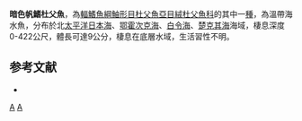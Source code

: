{{Speciesbox
| taxon = Nautichthys pribilovius
| binomial_authority = [[Jordan|Jordan]] & [[Gilbert|Gilbert]], 1898
| status = NE
| status_system = IUCN3.1
| synonyms = *''Nautiscus pribilovius'', Jordan & Gilbert, 1898
}}

'''暗色帆鰭杜父魚'''，為[[輻鰭魚綱|輻鰭魚綱]][[鮋形目|鮋形目]][[杜父魚亞目|杜父魚亞目]][[絨杜父魚科|絨杜父魚科]]的其中一[[種|種]]，為溫帶海水魚，分布於北[[太平洋|太平洋]][[日本海|日本海]]、[[鄂霍次克海|鄂霍次克海]]、[[白令海|白令海]]、[[楚克其海|楚克其海]]海域，棲息深度0-422公尺，體長可達9公分，棲息在底層水域，生活習性不明。

==参考文献==
*{{FishBase_species|genus=Nautichthys|species=pribilovius|year=2014|month=5}}

{{魚類小作品}}
{{Taxonbar}}
[[Category:1898年描述的鱼类|A]]
[[Category:帆鰭杜父魚屬|A]]